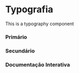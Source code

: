 

# Typografia

This is a typography component

<Meta of={Story} />

### Primário

<Canvas of={Story.Primary} />

### Secundário

<Canvas of={Story.Secondary} />

### Documentação Interativa

<Primary />

<Controls />
